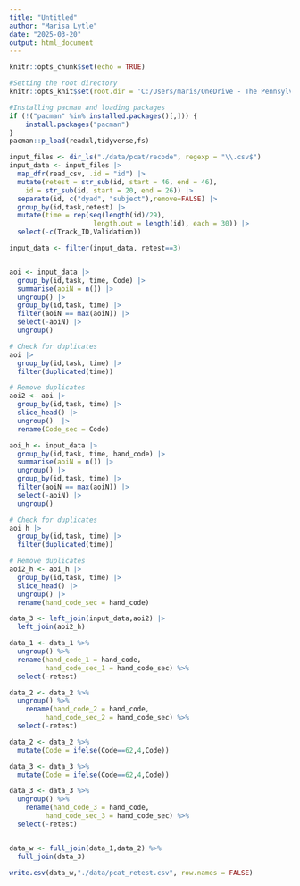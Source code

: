 ```yaml
---
title: "Untitled"
author: "Marisa Lytle"
date: "2025-03-20"
output: html_document
---
```

```r

knitr::opts_chunk$set(echo = TRUE)

#Setting the root directory
knitr::opts_knit$set(root.dir = 'C:/Users/maris/OneDrive - The Pennsylvania State University/Research Projects/CV_MET/AP Special Issue')
```

```r
#Installing pacman and loading packages
if (!("pacman" %in% installed.packages()[,])) {
    install.packages("pacman")
}
pacman::p_load(readxl,tidyverse,fs)
```

```r
input_files <- dir_ls("./data/pcat/recode", regexp = "\\.csv$")
input_data <- input_files |>
  map_dfr(read_csv, .id = "id") |>
  mutate(retest = str_sub(id, start = 46, end = 46),
    id = str_sub(id, start = 20, end = 26)) |>
  separate(id, c("dyad", "subject"),remove=FALSE) |>
  group_by(id,task,retest) |>
  mutate(time = rep(seq(length(id)/29), 
                     length.out = length(id), each = 30)) |>
  select(-c(Track_ID,Validation))

input_data <- filter(input_data, retest==3)


aoi <- input_data |>
  group_by(id,task, time, Code) |>
  summarise(aoiN = n()) |>
  ungroup() |>
  group_by(id,task, time) |>
  filter(aoiN == max(aoiN)) |>
  select(-aoiN) |>
  ungroup()

# Check for duplicates
aoi |>
  group_by(id,task, time) |>
  filter(duplicated(time))

# Remove duplicates
aoi2 <- aoi |>
  group_by(id,task, time) |>
  slice_head() |>
  ungroup()  |>
  rename(Code_sec = Code)

aoi_h <- input_data |>
  group_by(id,task, time, hand_code) |>
  summarise(aoiN = n()) |>
  ungroup() |>
  group_by(id,task, time) |>
  filter(aoiN == max(aoiN)) |>
  select(-aoiN) |>
  ungroup()

# Check for duplicates
aoi_h |>
  group_by(id,task, time) |>
  filter(duplicated(time))

# Remove duplicates
aoi2_h <- aoi_h |>
  group_by(id,task, time) |>
  slice_head() |>
  ungroup() |>
  rename(hand_code_sec = hand_code)

data_3 <- left_join(input_data,aoi2) |>
  left_join(aoi2_h)
```

```r
data_1 <- data_1 %>% 
  ungroup() %>% 
  rename(hand_code_1 = hand_code,
         hand_code_sec_1 = hand_code_sec) %>% 
  select(-retest)

data_2 <- data_2 %>% 
  ungroup() %>%  
    rename(hand_code_2 = hand_code,
         hand_code_sec_2 = hand_code_sec) %>% 
  select(-retest)

data_2 <- data_2 %>% 
  mutate(Code = ifelse(Code==62,4,Code))

data_3 <- data_3 %>% 
  mutate(Code = ifelse(Code==62,4,Code))

data_3 <- data_3 %>% 
  ungroup() %>%  
    rename(hand_code_3 = hand_code,
         hand_code_sec_3 = hand_code_sec) %>% 
  select(-retest)


data_w <- full_join(data_1,data_2) %>% 
  full_join(data_3)

write.csv(data_w,"./data/pcat_retest.csv", row.names = FALSE)

```

